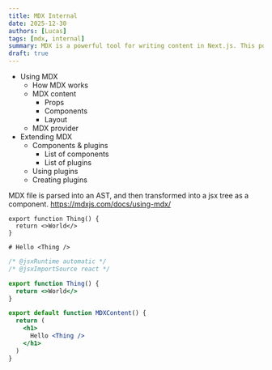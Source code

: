 ```yaml
---
title: MDX Internal
date: 2025-12-30
authors: [Lucas]
tags: [mdx, internal]
summary: MDX is a powerful tool for writing content in Next.js. This post explains the internal working of MDX.
draft: true
---
```


- Using MDX
  - How MDX works
  - MDX content
    - Props
    - Components
    - Layout
  - MDX provider
- Extending MDX
  - Components & plugins
    - List of components
    - List of plugins
  - Using plugins
  - Creating plugins

MDX file is parsed into an AST, and then transformed into a jsx tree as a component.
https://mdxjs.com/docs/using-mdx/

```mdx
export function Thing() {
  return <>World</>
}

# Hello <Thing />
```

```jsx
/* @jsxRuntime automatic */
/* @jsxImportSource react */

export function Thing() {
  return <>World</>
}

export default function MDXContent() {
  return (
    <h1>
      Hello <Thing />
    </h1>
  )
}
```
